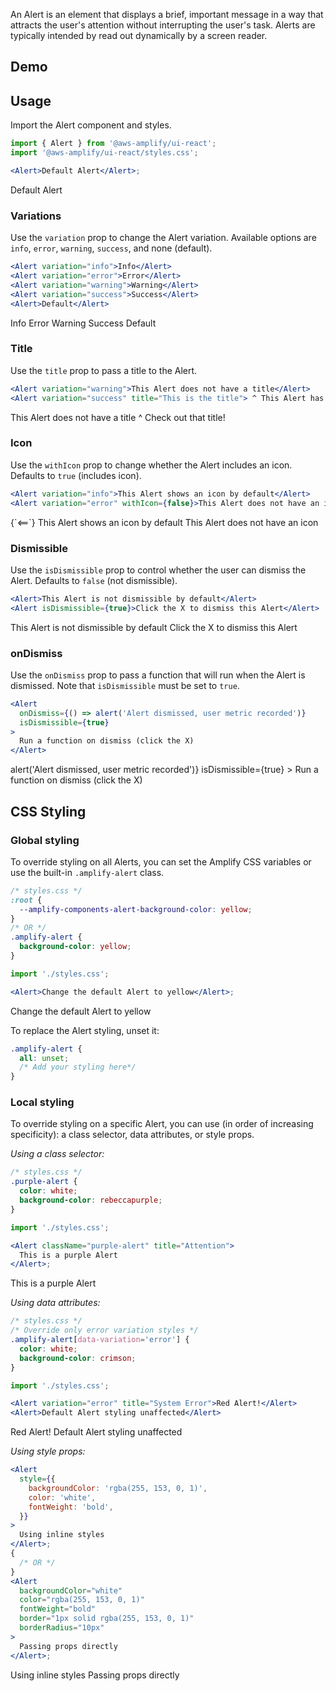
An Alert is an element that displays a brief, important message in a way that attracts the user's attention without interrupting the user's task. Alerts are typically intended by read out dynamically by a screen reader.

## Demo

<AlertDemo />

## Usage

Import the Alert component and styles.

```jsx
import { Alert } from '@aws-amplify/ui-react';
import '@aws-amplify/ui-react/styles.css';

<Alert>Default Alert</Alert>;
```

<Example>
  <Alert>Default Alert</Alert>
</Example>

### Variations

Use the `variation` prop to change the Alert variation. Available options are `info`, `error`, `warning`, `success`, and none (default).

```jsx
<Alert variation="info">Info</Alert>
<Alert variation="error">Error</Alert>
<Alert variation="warning">Warning</Alert>
<Alert variation="success">Success</Alert>
<Alert>Default</Alert>
```

<Example>
  <Alert variation="info">Info</Alert>
  <Alert variation="error">Error</Alert>
  <Alert variation="warning">Warning</Alert>
  <Alert variation="success">Success</Alert>
  <Alert>Default</Alert>
</Example>

### Title

Use the `title` prop to pass a title to the Alert.

```jsx
<Alert variation="warning">This Alert does not have a title</Alert>
<Alert variation="success" title="This is the title"> ^ This Alert has a title</Alert>
```

<Example>
  <Flex direction="column" gap="1rem">
    <Alert variation="warning">This Alert does not have a title</Alert>
    <Alert variation="success" title="This is the title">
      ^ Check out that title!
    </Alert>
  </Flex>
</Example>

### Icon

Use the `withIcon` prop to change whether the Alert includes an icon. Defaults to `true` (includes icon).

```jsx
<Alert variation="info">This Alert shows an icon by default</Alert>
<Alert variation="error" withIcon={false}>This Alert does not have an icon</Alert>
```

<Example>
  <Flex direction="column" gap="1rem">
    <Alert variation="info">{`<==`} This Alert shows an icon by default</Alert>
    <Alert variation="error" withIcon={false}>
      This Alert does not have an icon
    </Alert>
  </Flex>
</Example>

### Dismissible

Use the `isDismissible` prop to control whether the user can dismiss the Alert. Defaults to `false` (not dismissible).

```jsx
<Alert>This Alert is not dismissible by default</Alert>
<Alert isDismissible={true}>Click the X to dismiss this Alert</Alert>
```

<Example>
  <Flex direction="column" gap="1rem">
    <Alert>This Alert is not dismissible by default</Alert>
    <Alert isDismissible={true}>Click the X to dismiss this Alert</Alert>
  </Flex>
</Example>

### onDismiss

Use the `onDismiss` prop to pass a function that will run when the Alert is dismissed. Note that `isDismissible` must be set to `true`.

```jsx
<Alert
  onDismiss={() => alert('Alert dismissed, user metric recorded')}
  isDismissible={true}
>
  Run a function on dismiss (click the X)
</Alert>
```

<Example>
  <Alert
    onDismiss={() => alert('Alert dismissed, user metric recorded')}
    isDismissible={true}
  >
    Run a function on dismiss (click the X)
  </Alert>
</Example>

## CSS Styling

### Global styling

To override styling on all Alerts, you can set the Amplify CSS variables or use the built-in `.amplify-alert` class.

```css
/* styles.css */
:root {
  --amplify-components-alert-background-color: yellow;
}
/* OR */
.amplify-alert {
  background-color: yellow;
}
```

```jsx
import './styles.css';

<Alert>Change the default Alert to yellow</Alert>;
```

<Alert backgroundColor="yellow">Change the default Alert to yellow</Alert>

To replace the Alert styling, unset it:

```css
.amplify-alert {
  all: unset;
  /* Add your styling here*/
}
```

### Local styling

To override styling on a specific Alert, you can use (in order of increasing specificity): a class selector, data attributes, or style props.

_Using a class selector:_

```css
/* styles.css */
.purple-alert {
  color: white;
  background-color: rebeccapurple;
}
```

```jsx
import './styles.css';

<Alert className="purple-alert" title="Attention">
  This is a purple Alert
</Alert>;
```

<Example>
  <Alert className="purple-alert" title="Attention">
    This is a purple Alert
  </Alert>
</Example>

_Using data attributes:_

```css
/* styles.css */
/* Override only error variation styles */
.amplify-alert[data-variation='error'] {
  color: white;
  background-color: crimson;
}
```

```jsx
import './styles.css';

<Alert variation="error" title="System Error">Red Alert!</Alert>
<Alert>Default Alert styling unaffected</Alert>
```

<Example>
  <Flex direction="column" gap="1rem">
    <Alert
      variation="error"
      color="white"
      backgroundColor="crimson"
      title="System Error"
    >
      Red Alert!
    </Alert>
    <Alert>Default Alert styling unaffected</Alert>
  </Flex>
</Example>

_Using style props:_

```jsx
<Alert
  style={{
    backgroundColor: 'rgba(255, 153, 0, 1)',
    color: 'white',
    fontWeight: 'bold',
  }}
>
  Using inline styles
</Alert>;
{
  /* OR */
}
<Alert
  backgroundColor="white"
  color="rgba(255, 153, 0, 1)"
  fontWeight="bold"
  border="1px solid rgba(255, 153, 0, 1)"
  borderRadius="10px"
>
  Passing props directly
</Alert>;
```

<Example>
  <Flex direction="column" gap="1rem">
    <Alert
      style={{
        backgroundColor: 'rgba(255, 153, 0, 1)',
        color: 'white',
        fontWeight: 'bold',
      }}
    >
      Using inline styles
    </Alert>
    <Alert
      backgroundColor="white"
      color="rgba(255, 153, 0, 1)"
      fontWeight="bold"
      border="1px solid rgba(255, 153, 0, 1)"
      borderRadius="10px"
    >
      Passing props directly
    </Alert>
  </Flex>
</Example>
